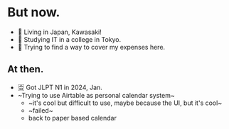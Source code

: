 # But now.

- 🗾 Living in Japan, Kawasaki!
- 🧙 Studying IT in a college in Tokyo.
- 🍙 Trying to find a way to cover my expenses here.

## At then.

- 🈴 Got JLPT N1 in 2024, Jan.
- ~Trying to use Airtable as personal calendar system~
  - ~it's cool but difficult to use, maybe because the UI, but it's cool~
  - ~failed~
  - back to paper based calendar
